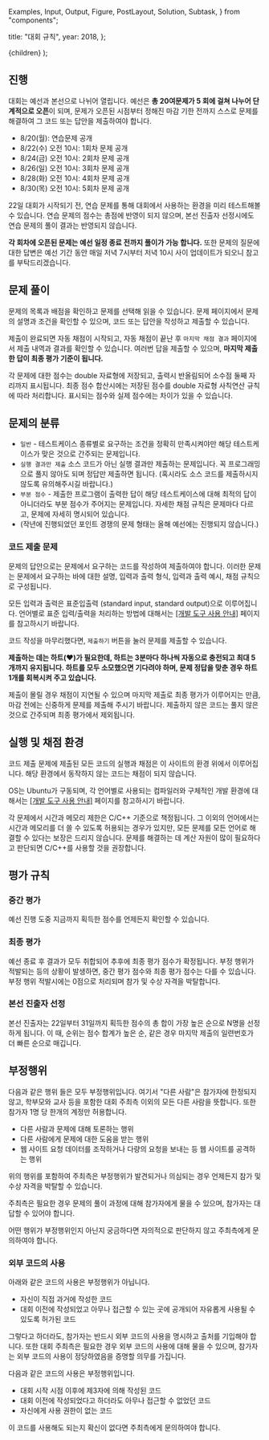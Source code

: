   Examples,
  Input,
  Output,
  Figure,
  PostLayout,
  Solution,
  Subtask,
} from "components";

  title: "대회 규칙",
  year: 2018,
};

  <PostLayout meta={meta}>{children}</PostLayout>
);

## 진행

대회는 예선과 본선으로 나뉘어 열립니다. 예선은 **총 20여문제가 5 회에 걸쳐 나누어 단계적으로 오픈**이 되며, 문제가 오픈된 시점부터 정해진 마감 기한 전까지 스스로 문제를 해결하여 그 코드 또는 답안을 제출하여야 합니다.

- 8/20(월): 연습문제 공개
- 8/22(수) 오전 10시: 1회차 문제 공개
- 8/24(금) 오전 10시: 2회차 문제 공개
- 8/26(일) 오전 10시: 3회차 문제 공개
- 8/28(화) 오전 10시: 4회차 문제 공개
- 8/30(목) 오전 10시: 5회차 문제 공개

22일 대회가 시작되기 전, 연습 문제를 통해 대회에서 사용하는 환경을 미리 테스트해볼 수 있습니다.
연습 문제의 점수는 총점에 반영이 되지 않으며, 본선 진출자 선정시에도 연습 문제의 풀이 결과는 반영되지 않습니다.

**각 회차에 오픈된 문제는 예선 일정 종료 전까지 풀이가 가능 합니다.**
또한 문제의 질문에 대한 답변은 예선 기간 동안 매일 저녁 7시부터 저녁 10시 사이 업데이트가 되오니 참고를 부탁드리겠습니다.

## 문제 풀이

문제의 목록과 배점을 확인하고 문제를 선택해 읽을 수 있습니다. 문제 페이지에서 문제의 설명과 조건을 확인할 수 있으며, 코드 또는 답안을 작성하고 제출할 수 있습니다.

제출이 완료되면 자동 채점이 시작되고, 자동 채점이 끝난 후 `마지막 채점 결과` 페이지에서 제출 내역과 결과를 확인할 수 있습니다. 여러번 답을 제출할 수 있으며, **마지막 제출한 답이 최종 평가 기준이 됩니다.**

각 문제에 대한 점수는 double 자료형에 저장되고, 출력시 반올림되어 소수점 둘째 자리까지 표시됩니다.
최종 점수 합산시에는 저장된 점수를 double 자료형 사칙연산 규칙에 따라 처리합니다.
표시되는 점수와 실제 점수에는 차이가 있을 수 있습니다.

## 문제의 분류

- `일반` - 테스트케이스 종류별로 요구하는 조건을 정확히 만족시켜야만 해당 테스트케이스가 맞은 것으로 간주되는 문제입니다.
- `실행 결과만 제출` 소스 코드가 아닌 실행 결과만 제출하는 문제입니다. 꼭 프로그래밍으로 풀지 않아도 되며 정답만 제출하면 됩니다. (혹시라도 소스 코드를 제출하시지 않도록 유의해주시길 바랍니다.)
- `부분 점수` - 제출한 프로그램이 출력한 답이 해당 테스트케이스에 대해 최적의 답이 아니더라도 부분 점수가 주어지는 문제입니다. 자세한 채점 규칙은 문제마다 다르고, 문제에 자세히 명시되어 있습니다.
- (작년에 진행되었던 포인트 경쟁의 문제 형태는 올해 예선에는 진행되지 않습니다.)

### 코드 제출 문제

문제의 답안으로는 문제에서 요구하는 코드를 작성하여 제출하여야 합니다. 이러한 문제는 문제에서 요구하는 바에 대한 설명, 입력과 출력 형식, 입력과 출력 예시, 채점 규칙으로 구성됩니다.

모든 입력과 출력은 표준입출력 (standard input, standard output)으로 이루어집니다. 언어별로 표준 입력/출력을 처리하는 방법에 대해서는 <a href='/2018/notice/tool.html' target='_blank'>[개발 도구 사용 안내]</a> 페이지를 참고하시기 바랍니다.

코드 작성을 마무리했다면, `제출하기` 버튼을 눌러 문제를 제출할 수 있습니다.

**제출하는 데는 하트(♥)가 필요한데, 하트는 3분마다 하나씩 자동으로 충전되고 최대 5개까지 유지됩니다. 하트를 모두 소모했으면 기다려야 하며, 문제 정답을 맞춘 경우 하트 1개를 회복시켜 주고 있습니다.**

제출이 몰릴 경우 채점이 지연될 수 있으며 마지막 제출로 최종 평가가 이루어지는 만큼, 마감 전에는 신중하게 문제를 제출해 주시기 바랍니다. 제출하지 않은 코드는 풀지 않은 것으로 간주되며 최종 평가에서 제외됩니다.

## 실행 및 채점 환경

코드 제출 문제에 제출된 모든 코드의 실행과 채점은 이 사이트의 환경 위에서 이루어집니다. 해당 환경에서 동작하지 않는 코드는 채점이 되지 않습니다.

OS는 Ubuntu가 구동되며, 각 언어별로 사용되는 컴파일러와 구체적인 개발 환경에 대해서는 <a href='/2018/notice/tool.html' target='_blank'>[개발 도구 사용 안내]</a> 페이지를 참고하시기 바랍니다.

각 문제에서 시간과 메모리 제한은 C/C++ 기준으로 책정됩니다.
그 이외의 언어에서는 시간과 메모리를 더 쓸 수 있도록 허용되는 경우가 있지만,
모든 문제를 모든 언어로 해결할 수 있다는 보장은 드리지 않습니다.
문제를 해결하는 데 계산 자원이 많이 필요하다고 판단되면 C/C++를 사용할 것을 권장합니다.

## 평가 규칙

### 중간 평가

예선 진행 도중 지금까지 획득한 점수를 언제든지 확인할 수 있습니다.

### 최종 평가

예선 종료 후 결과가 모두 취합되어 추후에 최종 평가 점수가 확정됩니다. 부정 행위가 적발되는 등의 상황이 발생하면, 중간 평가 점수와 최종 평가 점수는 다를 수 있습니다.
부정 행위 적발시에는 0점으로 처리되며 참가 및 수상 자격을 박탈합니다.

### 본선 진출자 선정

본선 진출자는 22일부터 31일까지 획득한 점수의 총 합이 가장 높은 순으로 N명을 선정하게 됩니다.
이 때, 순위는 점수 합계가 높은 순, 같은 경우 마지막 제출의 일련번호가 더 빠른 순으로 매깁니다.

## 부정행위

다음과 같은 행위 들은 모두 부정행위입니다. 여기서 "다른 사람"은 참가자에 한정되지 않고, 학부모와 교사 등을 포함한 대회 주최측 이외의 모든 다른 사람을 뜻합니다.
또한 참가자 1명 당 한개의 계정만 허용합니다.

- 다른 사람과 문제에 대해 토론하는 행위
- 다른 사람에게 문제에 대한 도움을 받는 행위
- 웹 사이트 요청 데이터를 조작하거나 다량의 요청을 보내는 등 웹 사이트를 공격하는 행위

위의 행위를 포함하여 주최측은 부정행위가 발견되거나 의심되는 경우 언제든지 참가 및 수상 자격을 박탈할 수 있습니다.

주최측은 필요한 경우 문제의 풀이 과정에 대해 참가자에게 물을 수 있으며, 참가자는 대답할 수 있어야 합니다.

어떤 행위가 부정행위인지 아닌지 궁금하다면 자의적으로 판단하지 않고 주최측에게 문의하여야 합니다.

### 외부 코드의 사용

아래와 같은 코드의 사용은 부정행위가 아닙니다.

- 자신이 직접 과거에 작성한 코드
- 대회 이전에 작성되었고 아무나 접근할 수 있는 곳에 공개되어 자유롭게 사용될 수 있도록 허가된 코드

그렇다고 하더라도, 참가자는 반드시 외부 코드의 사용을 명시하고 출처를 기입해야 합니다. 또한 대회 주최측은 필요한 경우 외부 코드의 사용에 대해 물을 수 있으며, 참가자는 외부 코드의 사용이 정당하였음을 증명할 의무를 가집니다.

다음과 같은 코드의 사용은 부정행위입니다.

- 대회 시작 시점 이후에 제3자에 의해 작성된 코드
- 대회 이전에 작성되었다고 하더라도 아무나 접근할 수 없었던 코드
- 자신에게 사용 권한이 없는 코드

이 코드를 사용해도 되는지 확신이 없다면 주최측에게 문의하여야 합니다.
